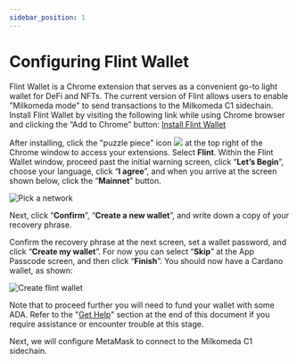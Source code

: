```yaml
---
sidebar_position: 1
---
```


# Configuring Flint Wallet

Flint Wallet is a Chrome extension that serves as a convenient go-to light wallet for DeFi and NFTs. The current version of Flint allows users to enable "Milkomeda mode" to send transactions to the Milkomeda C1 sidechain. Install Flint Wallet by visiting the following link while using Chrome browser and clicking the “Add to Chrome” button: [Install Flint Wallet](https://chrome.google.com/webstore/detail/flint/hnhobjmcibchnmglfbldbfabcgaknlkj)

After installing, click the "puzzle piece" icon <img src="/img/puzzle-icon.png" className="img-icon" /> at the top right of the Chrome window to access your extensions. Select **Flint**. Within the Flint Wallet window, proceed past the initial warning screen, click “**Let’s Begin**”, choose your language, click “**I agree**”, and when you arrive at the screen shown below, click the “**Mainnet**” button.

![Pick a network](/img/pick-a-network.png)

Next, click “**Confirm**”, “**Create a new wallet**”, and write down a copy of your recovery phrase.

Confirm the recovery phrase at the next screen, set a wallet password, and click “**Create my wallet**”. For now you can select “**Skip**” at the App Passcode screen, and then click “**Finish**”. You should now have a Cardano wallet, as shown:

![Create flint wallet](/img/create-cardano-wallet.png)

Note that to proceed further you will need to fund your wallet with some ADA. Refer to the "[Get Help](../../get-help)" section at the end of this document if you require assistance or encounter trouble at this stage.

Next, we will configure MetaMask to connect to the Milkomeda C1 sidechain.
